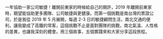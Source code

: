 一年協助一家公司敏捷！離開前東家的時候給自己的期許，2019 年離開前東家時，期望能協助更多團隊、公司敏捷與更健康。而第一個挑戰是南台灣的票證公司，於是我從 2019 年 5 月展開，每週 2-3 日的敏捷顧問生活，南北交通的便利，讓我變成了高鐵的常客，這個挑戰不止是面對團隊的挑戰，南北氣溫、人性格的差異，也讓我深刻的體會。用三個故事，五個實踐來和大家分享這段旅程。
